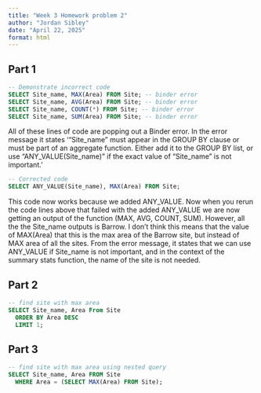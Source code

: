 ```yaml
---
title: "Week 3 Homework problem 2"
author: "Jordan Sibley" 
date: "April 22, 2025"
format: html
---
```


## Part 1 


```sql
-- Demonstrate incorrect code 
SELECT Site_name, MAX(Area) FROM Site; -- binder error 
SELECT Site_name, AVG(Area) FROM Site; -- binder error 
SELECT Site_name, COUNT(*) FROM Site; -- binder error 
SELECT Site_name, SUM(Area) FROM Site; -- binder error 
```

All of these lines of code are popping out a Binder error. In the error message it states '"Site_name" must appear in the GROUP BY clause or must be part of an aggregate function. Either add it to the GROUP BY list, or use "ANY_VALUE(Site_name)" if the exact value of "Site_name" is not important.' 


```sql
-- Corrected code 
SELECT ANY_VALUE(Site_name), MAX(Area) FROM Site;
```

This code now works because we added ANY_VALUE. Now when you rerun the code lines above that failed with the added ANY_VALUE we are now getting an output of the function (MAX, AVG, COUNT, SUM). However, all the the Site_name outputs is Barrow. I don't think this means that the value of MAX(Area) that this is the max area of the Barrow site, but instead of MAX area of all the sites. From the error message, it states that we can use ANY_VALUE if Site_name is not important, and in the context of the summary stats function, the name of the site is not needed. 

## Part 2 

```sql
-- find site with max area 
SELECT Site_name, Area From Site
  ORDER BY Area DESC
  LIMIT 1;
```

## Part 3 

```sql
-- find site with max area using nested query 
SELECT Site_name, Area FROM Site 
  WHERE Area = (SELECT MAX(Area) FROM Site);
```